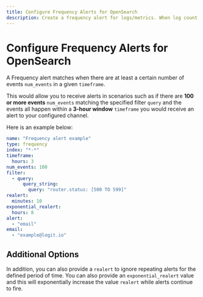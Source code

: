 ```yaml
---
title: Configure Frequency Alerts for OpenSearch
description: Create a frequency alert for logs/metrics. When log count exceeds a certain number of events within a time interval, trigger an alert
---
```


# Configure Frequency Alerts for OpenSearch

A Frequency alert matches when there are at least a certain 
number of events `num_events` in a given `timeframe`.

This would allow you to receive alerts in scenarios such as if 
there are **100 or more events** `num_events` matching the specified 
filter `query` and the events all happen within a **3-hour window** 
`timeframe` you would receive an alert to your configured channel. 

Here is an example below:

```yaml copy
name: "Frequency alert example"
type: frequency
index: "*-*"
timeframe:
  hours: 3
num_events: 100
filter:
  - query:
      query_string:
        query: "router.status: [500 TO 599]"
realert:
  minutes: 10
exponential_realert:
  hours: 8
alert:
  - "email"
email:
  - "example@logit.io"
```

## Additional Options

In addition, you can also provide a `realert` to ignore repeating 
alerts for the defined period of time. You can also provide an 
`exponential_realert` value and this will exponentially increase 
the value `realert` while alerts continue to fire.